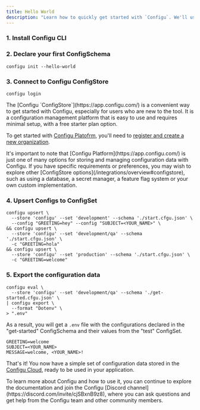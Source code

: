 ```yaml
---
title: Hello World
description: "Learn how to quickly get started with `Configu`. We'll use the `Configu CLI` and the `Configu ConfigStore` (Configu Platform) to declare, initialize, and export a simple set of configuration data."
---
```



### 1. Install Configu CLI

<CliInstallSnippet />

### 2. Declare your first ConfigSchema

```shell
configu init --hello-world
```

### 3. Connect to Configu ConfigStore

```shell
configu login
```

<Info>
The [Configu `ConfigStore`](https://app.configu.com/) is a convenient way to get started with Configu, especially for users who are new to the tool. It is a configuration management platform that is easy to use and requires minimal setup, with a free starter plan option.

To get started with [Configu Platofrm](https://app.configu.com/), you'll need to [register and create a new organization](https://app.configu.com/).

</Info>

<Tip>
  It's important to note that [Configu Platform](https://app.configu.com/) is just one of many options for storing and
  managing configuration data with Configu. If you have specific requirements or preferences, you may wish to explore
  other [ConfigStore options](/integrations/overview#configstore), such as using a database, a secret manager, a feature
  flag system or your own custom implementation.
</Tip>

### 4. Upsert Configs to ConfigSet

```shell
configu upsert \
  --store 'configu' --set 'development' --schema './start.cfgu.json' \
  --config "GREETING=hey" --config "SUBJECT=<YOUR_NAME>" \
&& configu upsert \
  --store 'configu' --set 'development/qa' --schema './start.cfgu.json' \
  -c "GREETING=hola"
&& configu upsert \
  --store 'configu' --set 'production' --schema './start.cfgu.json' \
  -c "GREETING=welcome"
```

### 5. Export the configuration data

```shell
configu eval \
  --store 'configu' --set 'development/qa' --schema './get-started.cfgu.json' \
| configu export \
  --format "Dotenv" \
> ".env"
```

As a result, you will get a `.env` file with the configurations declared in the "get-started" ConfigSchema and their values from the "test" ConfigSet.

```.env
GREETING=welcome
SUBJECT=<YOUR_NAME>
MESSAGE=welcome, <YOUR_NAME>!
```

That's it! You now have a simple set of configuration data stored in the [Configu Cloud](https://app.configu.com/), ready to be used in your application.

<Tip>
  To learn more about Configu and how to use it, you can continue to explore the documentation and join the Configu
  [Discord channel](https://discord.com/invite/cjSBxnB9z8), where you can ask questions and get help from the Configu
  team and other community members.
</Tip>
